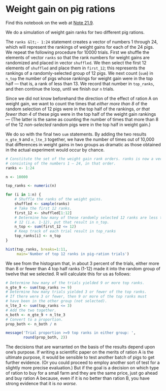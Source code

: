 # Weight gain on pig rations


Find this notebook on the web at
<a class="quarto-xref" href="https://resampling-stats.github.io/latest-r/testing_counts_1.html#nte-pig_rations">Note <span>21.9</span></a>.

We do a simulation of weight gain ranks for two different pig rations.

The `ranks &lt;- 1:24` statement creates a vector of numbers 1 through 24,
which will represent the rankings of weight gains for each of the 24
pigs. We repeat the following procedure for 10000 trials. First we
shuffle the elements of vector `ranks` so that the rank numbers for
weight gains are randomized and placed in vector `shuffled`. We then
select the first 12 elements of `shuffled` and place them in `first_12`;
this represents the rankings of a randomly-selected group of 12 pigs. We
next count (`sum`) in `n_top` the number of pigs whose rankings for
weight gain were in the top half — that is, a rank of less than 13. We
record that number in `top_ranks`, and then continue the loop, until we
finish our `n` trials.

Since we did not know beforehand the direction of the effect of ration A
on weight gain, we want to count the times that *either more than 8* of
the random selection of 12 pigs were in the top half of the rankings,
*or that fewer than 4* of these pigs were in the top half of the weight
gain rankings — (The latter is the same as counting the number of times
that more than 8 of the 12 *non-selected* random pigs were in the top
half in weight gain.)

We do so with the final two `sum` statements. By adding the two results
`n_gte_9` and `n_lte_3` together, we have the number of times out of
10,000 that differences in weight gains in two groups as dramatic as
those obtained in the actual experiment would occur by chance.

```r
# Constitute the set of the weight gain rank orders. ranks is now a vector
# consisting of the numbers 1 — 24, in that order.
ranks <- 1:24

n <- 10000

top_ranks <- numeric(n)

for (i in 1:n) {
    # Shuffle the ranks of the weight gains.
    shuffled <- sample(ranks)
    # Take the first 12 ranks.
    first_12 <- shuffled[1:12]
    # Determine how many of these randomly selected 12 ranks are less than
    # 12 (i.e. 1-12), put that result in n_top.
    n_top <- sum(first_12 <= 12)
    # Keep track of each trial result in top_ranks
    top_ranks[i] <- n_top
}

hist(top_ranks, breaks=1:11,
     main='Number of top 12 ranks in pig-ration trials')
```

We see from the histogram that, in about 3 percent of the trials, either
more than 8 or fewer than 4 top half ranks (1-12) made it into the
random group of twelve that we selected. R will calculate this for us as
follows:

```r
# Determine how many of the trials yielded 9 or more top ranks.
n_gte_9 <- sum(top_ranks >= 9)
# Determine how many trials yielded 3 or fewer of the top ranks.
# If there were 3 or fewer, then 9 or more of the top ranks must
# have been in the other group (not selected).
n_lte_3 <- sum(top_ranks <= 3)
# Add the two together.
n_both <- n_gte_9 + n_lte_3
# Convert to a proportion.
prop_both <- n_both / n

message('Trial proportion >=9 top ranks in either group: ',
        round(prop_both, 2))
```

The decisions that are warranted on the basis of the results depend upon
one’s purpose. If writing a scientific paper on the merits of ration A
is the ultimate purpose, it would be sensible to test another batch of
pigs to get further evidence. (Or you could proceed to employ another
sort of test for a slightly more precise evaluation.) But if the goal is
a decision on which type of ration to buy for a small farm and they are
the same price, just go ahead and buy ration A because, even if it is no
better than ration B, you have strong evidence that it is *no worse*.
